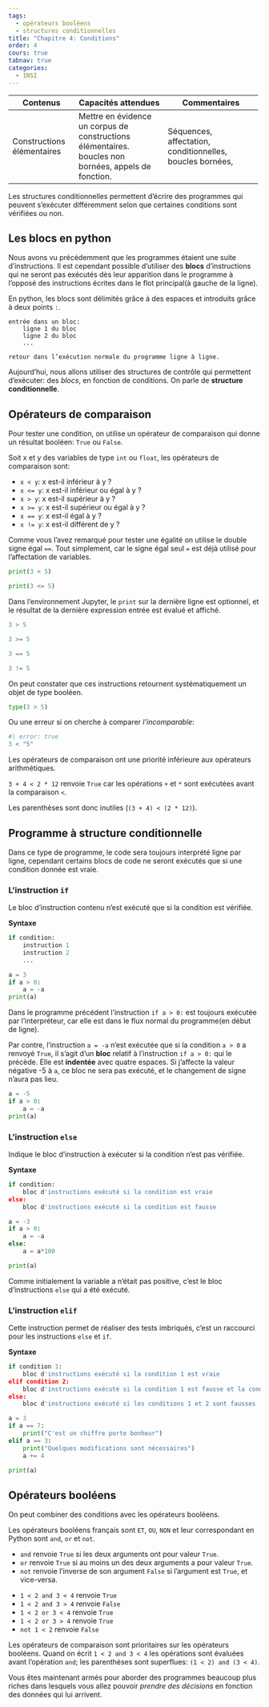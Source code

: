 ```yaml
---
tags:
  - opérateurs booléens
  - structures conditionnelles
title: "Chapitre 4: Conditions"
order: 4
cours: true
tabnav: true
categories:
  - 1NSI
---
```


::: programme
+------------------------+---------------------------------+-----------------------------------+
| Contenus               | Capacités attendues             | Commentaires                      |
+========================+=================================+===================================+
| Constructions          | Mettre en évidence un corpus    | Séquences, affectation,           |
| élémentaires           | de constructions élémentaires.  | conditionnelles, boucles bornées, |
|                        | boucles non bornées, appels de  |                                   |
|                        | fonction.                       |                                   |
+------------------------+---------------------------------+-----------------------------------+
:::


::: {.intro layout-ncol=2}

Les structures conditionnelles permettent d'écrire des programmes qui peuvent s'exécuter
différemment selon que certaines conditions sont vérifiées ou non. 

<wc-wikimage title="SunsetTracksCrop.JPG" caption="Les programmes comme les trains peuvent prendre des chemins différents suivant les conditions(destination, heure, travaux...)"></wc-wikimage>

:::

## Les blocs en python

Nous avons vu précédemment que les programmes étaient une suite d'instructions. Il est cependant
possible d'utiliser des **blocs** d'instructions qui ne seront pas exécutés dès leur apparition
dans le programme à l'opposé des instructions écrites dans le flot principal(à gauche de la ligne).

En python, les blocs sont délimités grâce à des espaces et introduits grâce à deux points `:`.

```
entrée dans un bloc:
    ligne 1 du bloc
    ligne 2 du bloc
    ...

retour dans l’exécution normale du programme ligne à ligne.
```

Aujourd'hui, nous allons utiliser des structures de contrôle qui permettent d’exécuter: des
*blocs*, en fonction de conditions. On parle de **structure conditionnelle**.

## Opérateurs de comparaison

Pour tester une condition, on utilise un opérateur de comparaison qui donne un résultat booléen:
`True` ou `False`.


Soit x et y des variables de type `int` ou `float`, les opérateurs de comparaison sont:

- `x < y`: x est-il inférieur à y ?
- `x <= y`: x est-il inférieur ou égal à y ?
- `x > y`: x est-il supérieur à y ?
- `x >= y`: x est-il supérieur ou égal à y ?
- `x == y`: x est-il égal à y ?
- `x != y`: x est-il différent de y ?

::: callout-warning
Comme vous l'avez remarqué pour tester une égalité on utilise le double signe égal
`==`. Tout simplement, car le signe égal seul `=` est déjà utilisé pour l'affectation de variables.
:::

::: examples

```python
print(3 < 5)
```

```python
print(3 <= 5)
```

Dans l'environnement Jupyter, le `print` sur la dernière ligne est optionnel, et le résultat de la
dernière expression entrée est évalué et affiché.

```python
3 > 5
```

```python
3 >= 5
```

```python
3 == 5
```

```python
3 != 5
```

On peut constater que ces instructions retournent systématiquement un objet de type booléen.

```python
type(3 > 5)
```

Ou une erreur si on cherche à comparer *l'incomparable*:

```python
#| error: true
3 < "5"
```

:::

::: prop

Les opérateurs de comparaison ont une priorité inférieure aux opérateurs arithmétiques.

:::

::: example

`3 + 4 < 2 * 12` renvoie `True` car les opérations `+` et `*` sont exécutées avant la comparaison `<`.

Les parenthèses sont donc inutiles (`(3 + 4) < (2 * 12)`).

:::

## Programme à structure conditionnelle

Dans ce type de programme, le code sera toujours interprété ligne par ligne, cependant certains
blocs de code ne seront exécutés que si une condition donnée est vraie.

### L'instruction `if`

Le bloc d'instruction contenu n'est exécuté que si la condition est vérifiée.

**Syntaxe**

```python
if condition:
    instruction 1
    instruction 2
    ...
```

```python
a = 3
if a > 0:
    a = -a
print(a)
```

Dans le programme précédent l'instruction `if a > 0:` est toujours exécutée par l'interpréteur, car
elle est dans le flux normal du programme(en début de ligne).

Par contre, l'instruction `a = -a` n'est exécutée que si la condition `a > 0` a renvoyé `True`, il
s'agit d'un **bloc** relatif à l'instruction `if a > 0:` qui le précède. Elle est **indentée** avec
quatre espaces. Si j'affecte la valeur négative -5 à `a`, ce bloc ne sera pas exécuté, et le
changement de signe n'aura pas lieu.

```python
a = -5
if a > 0:
    a = -a
print(a)
```

### L'instruction `else`

Indique le bloc d'instruction à exécuter si la condition n'est pas vérifiée.

**Syntaxe**

```python
if condition:
    bloc d'instructions exécuté si la condition est vraie
else:
    bloc d'instructions exécuté si la condition est fausse
```

```python
a = -3
if a > 0:
    a = -a
else:
    a = a*100

print(a)
```

Comme initialement la variable a n'était pas positive, c'est le bloc d'instructions `else` qui a
été exécuté.

### L'instruction `elif`

Cette instruction permet de réaliser des tests imbriqués, c'est un raccourci pour les instructions
`else` et `if`.

**Syntaxe**

```python
if condition 1:
    bloc d'instructions exécuté si la condition 1 est vraie
elif condition 2:
    bloc d'instructions exécuté si la condition 1 est fausse et la condition 2 vraie
else:
    bloc d'instructions exécuté si les conditions 1 et 2 sont fausses
```

```python
a = 3
if a == 7:
    print("C'est un chiffre porte bonheur")
elif a == 3:
    print("Quelques modifications sont nécessaires")
    a += 4

print(a)
```

## Opérateurs booléens

On peut combiner des conditions avec les opérateurs booléens.

Les opérateurs booléens français sont `ET`, `OU`, `NON` et leur correspondant en Python sont `and`,
`or` et `not`.

- `and` renvoie `True` si les deux arguments ont pour
valeur `True`.
- `or` renvoie `True` si au moins un des deux arguments a
pour valeur `True`.
- `not` renvoie l’inverse de son argument `False` si l'argument est `True`, et vice-versa.

::: examples
- `1 < 2 and 3 < 4` renvoie `True`
- `1 < 2 and 3 > 4` renvoie `False`
- `1 < 2 or 3 < 4` renvoie `True`
- `1 < 2 or 3 > 4` renvoie `True`
- `not 1 < 2` renvoie `False`
:::

::: prop

Les opérateurs de comparaison sont prioritaires sur les opérateurs booléens. Quand on
écrit `1 < 2 and 3 < 4` les opérations sont évaluées avant l'opération `and`; les parenthèses sont
superflues: `(1 < 2) and (3 < 4)`.

:::

Vous êtes maintenant armés pour aborder des programmes beaucoup plus riches dans lesquels vous
allez pouvoir *prendre des décisions* en fonction des données qui lui arrivent.


